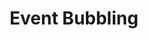 ---
id: "js_tf_medium_009"
questionType: "TRUE_FALSE"
title: "Event Bubbling"
statement: "In JavaScript, events bubble from the target element up to the root."
difficulty: "MEDIUM"
category: "JavaScript"
correctAnswer: true
explanation: "Event bubbling allows events to propagate from the target to ancestor elements."
---